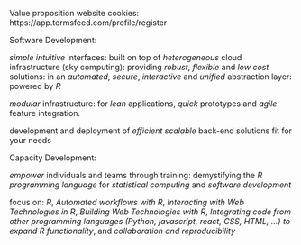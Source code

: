 Value proposition
website cookies: https://app.termsfeed.com/profile/register

Software Development:

*simple* *intuitive* interfaces: built on top of *heterogeneous* cloud infrastructure (sky computing): providing *robust*, *flexible* and *low cost* solutions: in an *automated*, *secure*, *interactive* and *unified* abstraction layer: powered by *R*

*modular* infrastructure: for *lean* applications, *quick* prototypes and *agile* feature integration.

development and deployment of *efficient* *scalable* back-end solutions fit for your needs

Capacity Development:

*empower* individuals and teams through training: demystifying the *R programming language* for *statistical computing* and *software development*

focus on: *R*, *Automated workflows with R*, *Interacting with Web Technologies in R*, *Building Web Technologies with R*, *Integrating code from other programming languages (Python, javascript, react, CSS, HTML, ...) to expand R functionality*, and *collaboration and reproducibility*
